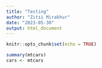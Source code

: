 ```yaml
---
title: "Testing"
author: "Zitsi Mirakhur"
date: "2023-05-30"
output: html_document
---
```


```r
knitr::opts_chunk$set(echo = TRUE)
```

```r
summary(mtcars)
cars <- mtcars
```

